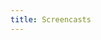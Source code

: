 ```yaml
---
title: Screencasts
---
```



<!--
  If you're looking to add content to our Screencasts page,
  Go to ../../_data/screencasts.json and add your screencast.
-->

<ScreencastsList />
